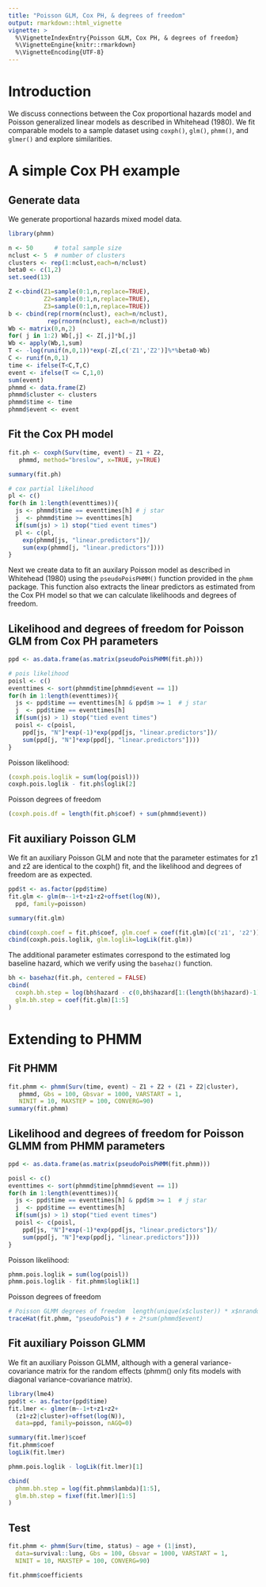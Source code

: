 ```yaml
---
title: "Poisson GLM, Cox PH, & degrees of freedom"
output: rmarkdown::html_vignette
vignette: >
  %\VignetteIndexEntry{Poisson GLM, Cox PH, & degrees of freedom}
  %\VignetteEngine{knitr::rmarkdown}
  %\VignetteEncoding{UTF-8}
---
```


# Introduction
We discuss connections between the Cox proportional hazards model and Poisson generalized linear models as described in Whitehead (1980). We fit comparable models to a sample dataset using `coxph()`, `glm()`, `phmm()`, and `glmer()` and explore similarities.

# A simple Cox PH example
## Generate data
We generate proportional hazards mixed model data.
```r
library(phmm)

n <- 50      # total sample size
nclust <- 5  # number of clusters
clusters <- rep(1:nclust,each=n/nclust)
beta0 <- c(1,2)
set.seed(13)

Z <-cbind(Z1=sample(0:1,n,replace=TRUE),
          Z2=sample(0:1,n,replace=TRUE),
          Z3=sample(0:1,n,replace=TRUE))
b <- cbind(rep(rnorm(nclust), each=n/nclust),
           rep(rnorm(nclust), each=n/nclust))
Wb <- matrix(0,n,2)
for( j in 1:2) Wb[,j] <- Z[,j]*b[,j]
Wb <- apply(Wb,1,sum)
T <- -log(runif(n,0,1))*exp(-Z[,c('Z1','Z2')]%*%beta0-Wb)
C <- runif(n,0,1)
time <- ifelse(T<C,T,C)
event <- ifelse(T <= C,1,0)
sum(event)
phmmd <- data.frame(Z)
phmmd$cluster <- clusters
phmmd$time <- time
phmmd$event <- event
```

## Fit the Cox PH model
```r
fit.ph <- coxph(Surv(time, event) ~ Z1 + Z2, 
   phmmd, method="breslow", x=TRUE, y=TRUE)

summary(fit.ph)
```

```r
# cox partial likelihood
pl <- c()
for(h in 1:length(eventtimes)){
  js <- phmmd$time == eventtimes[h] # j star
  j  <- phmmd$time >= eventtimes[h]
  if(sum(js) > 1) stop("tied event times")
  pl <- c(pl, 
    exp(phmmd[js, "linear.predictors"])/
    sum(exp(phmmd[j, "linear.predictors"])))
}
```

Next we create data to fit an auxilary Poisson model as described in Whitehead (1980) using the `pseudoPoisPHMM()` function provided in the `phmm` package. This function also extracts the linear predictors as estimated from the Cox PH model so that we can calculate likelihoods and degrees of freedom.

## Likelihood and degrees of freedom for Poisson GLM from Cox PH parameters
```r
ppd <- as.data.frame(as.matrix(pseudoPoisPHMM(fit.ph)))

# pois likelihood
poisl <- c()
eventtimes <- sort(phmmd$time[phmmd$event == 1])
for(h in 1:length(eventtimes)){
  js <- ppd$time == eventtimes[h] & ppd$m >= 1  # j star
  j  <- ppd$time == eventtimes[h]
  if(sum(js) > 1) stop("tied event times")
  poisl <- c(poisl, 
    ppd[js, "N"]*exp(-1)*exp(ppd[js, "linear.predictors"])/
    sum(ppd[j, "N"]*exp(ppd[j, "linear.predictors"])))
}
```
Poisson likelihood:
```r
(coxph.pois.loglik = sum(log(poisl)))
coxph.pois.loglik - fit.ph$loglik[2]
```
Poisson degrees of freedom
```r
(coxph.pois.df = length(fit.ph$coef) + sum(phmmd$event))
```

## Fit auxiliary Poisson GLM
We fit an auxiliary Poisson GLM and note that the parameter estimates for z1 and z2 are identical to the coxph() fit, and the likelihood and degrees of freedom are as expected.
```r
ppd$t <- as.factor(ppd$time)
fit.glm <- glm(m~-1+t+z1+z2+offset(log(N)), 
  ppd, family=poisson)

summary(fit.glm)

cbind(coxph.coef = fit.ph$coef, glm.coef = coef(fit.glm)[c('z1', 'z2')])
cbind(coxph.pois.loglik, glm.loglik=logLik(fit.glm))
```

The additional parameter estimates correspond to the estimated log baseline hazard, which we verify using the `basehaz()` function.
```r
bh <- basehaz(fit.ph, centered = FALSE)
cbind(
  coxph.bh.step = log(bh$hazard - c(0,bh$hazard[1:(length(bh$hazard)-1)]))[1:5],
  glm.bh.step = coef(fit.glm)[1:5]
)
```

# Extending to PHMM
## Fit PHMM
```r
fit.phmm <- phmm(Surv(time, event) ~ Z1 + Z2 + (Z1 + Z2|cluster), 
   phmmd, Gbs = 100, Gbsvar = 1000, VARSTART = 1,
   NINIT = 10, MAXSTEP = 100, CONVERG=90)
summary(fit.phmm)
```

## Likelihood and degrees of freedom for Poisson GLMM from PHMM parameters
```r
ppd <- as.data.frame(as.matrix(pseudoPoisPHMM(fit.phmm)))

poisl <- c()
eventtimes <- sort(phmmd$time[phmmd$event == 1])
for(h in 1:length(eventtimes)){
  js <- ppd$time == eventtimes[h] & ppd$m >= 1  # j star
  j  <- ppd$time == eventtimes[h]
  if(sum(js) > 1) stop("tied event times")
  poisl <- c(poisl, 
    ppd[js, "N"]*exp(-1)*exp(ppd[js, "linear.predictors"])/
    sum(ppd[j, "N"]*exp(ppd[j, "linear.predictors"])))
}
```
Poisson likelihood:
```r
phmm.pois.loglik = sum(log(poisl))
phmm.pois.loglik - fit.phmm$loglik[1]
```
Poisson degrees of freedom
```r
# Poisson GLMM degrees of freedom  length(unique(x$cluster)) * x$nrandom + x$nfixed
traceHat(fit.phmm, "pseudoPois") # + 2*sum(phmmd$event)
```

## Fit auxiliary Poisson GLMM
We fit an auxiliary Poisson GLMM, although with a general variance-covariance matrix for the random effects (phmm() only fits models with diagonal variance-covariance matrix).
```r
library(lme4)
ppd$t <- as.factor(ppd$time)
fit.lmer <- glmer(m~-1+t+z1+z2+
  (z1+z2|cluster)+offset(log(N)), 
  data=ppd, family=poisson, nAGQ=0)

summary(fit.lmer)$coef
fit.phmm$coef
logLik(fit.lmer)

phmm.pois.loglik - logLik(fit.lmer)[1]
```

```r
cbind(
  phmm.bh.step = log(fit.phmm$lambda)[1:5],
  glm.bh.step = fixef(fit.lmer)[1:5]
)
```

## Test
```r
fit.phmm <- phmm(Surv(time, status) ~ age + (1|inst),
  data=survival::lung, Gbs = 100, Gbsvar = 1000, VARSTART = 1,
  NINIT = 10, MAXSTEP = 100, CONVERG=90)

fit.phmm$coefficients
```


